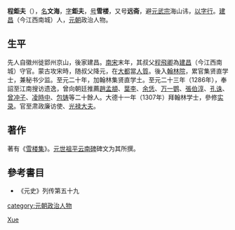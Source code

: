 {{Otheruses|other=名为程雪楼的其他人物|程雪楼}}

'''程鉅夫'''（{{bd|1249年||1318年|catIdx=Cheng}}），[[名|名]]'''文海'''，[[表字|字]]'''鉅夫'''，[[号|号]]'''雪楼'''，又号'''远斋'''，避[[元武宗|元武宗]]海山讳，[[以字行|以字行]]。[[建昌|建昌]]（今江西南城）人，[[元朝|元朝]]政治人物。

== 生平 ==
先人自徽州徙郢州京山，後家建昌。[[南宋|南宋]]末年，其叔父[[程飛卿|程飛卿]]為[[建昌|建昌]]（今江西南城）守官。蒙古攻宋時，随叔父降元，在[[大都|大都]]當[[人質|人質]]。後入[[翰林院|翰林院]]，累官集贤直学士，兼秘书少监。至元二十年，加翰林集贤直学土。至元二十三年（1286年），奉詔至江南搜访遗逸，曾向朝廷推薦[[趙孟頫|趙孟頫]]、[[葉李|葉李]]、[[余恁|余恁]]、[[万一鹦|万一鹦]]、[[張伯淳|張伯淳]]、[[孔诛|孔诛]]、[[曾冲子|曾冲子]]、[[凌時中|凌時中]]、[[包铸|包铸]]等二十餘人。大德十一年（1307年）拜翰林学士，參修[[实录|实录]]。官至肃政廉访使、[[光禄大夫|光禄大夫]]。

== 著作 ==
著有《[[雪楼集|雪楼集]]》。[[元世祖平云南碑|元世祖平云南碑]]碑文为其所撰。

== 參考書目 ==
*《元史》列传第五十九

{{Authority control}}
{{DEFAULTSORT:Cheng}}
[[Category:程姓|Xue]]
[[category:元朝政治人物|category:元朝政治人物]]